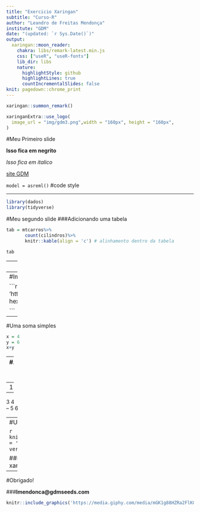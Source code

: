 ```yaml
---
title: "Exercicio Xaringan"
subtitle: "Curso-R"
author: "Leandro de Freitas Mendonça"
institute: "GDM"
date: "(updated: `r Sys.Date()`)"
output:
  xaringan::moon_reader:
    chakra: libs/remark-latest.min.js
    css: ["useR", "useR-fonts"]
    lib_dir: libs
    nature:
      highlightStyle: github
      highlightLines: true
      countIncrementalSlides: false
knit: pagedown::chrome_print
---
```


```r
xaringan::summon_remark()

```


```r
xaringanExtra::use_logo(
  image_url = "img/gdm3.png",width = "160px", height = "160px",
)
```


#Meu Primeiro slide

**Isso fica em negrito**

*Isso fica em italico*

[site GDM](http://gdmseeds.com/)

`model = asreml()` #code style

---

```r

library(dados)
library(tidyverse)

```

#Meu segundo slide
###Adicionando uma tabela

```r

tab = mtcarros%>%
       count(cilindros)%>%
       knitr::kable(align = 'c') # alinhamento dentro da tabela

tab

```

---
#Imagem da pasta img 

```r

knitr::include_graphics(path = 'img/gdm.png') # direrotirio dentro do .Rmd passa a ser o local onde fica o .Rmd (similar ao shiny)

```


---
#Imagem da internet 

```r
knitr::include_graphics(path = 'https://cienciadedatos.github.io/dados/reference/figures/dados-hex.png')

```
---
#Uma soma simples

```r
x = 4
y = 6
x+y

```

---
#Aparecer aos poucos

--
1 2

--
3 4
<br/> 
--
5 6

---
#Usando xaringanExtra

```r
knitr::include_graphics(path = 'img/seta-direita-verde.png')
```

###logo inserido com o xaringanExtra

---
#Obrigado!

###**lmendonca@gdmseeds.com**

```r

knitr::include_graphics('https://media.giphy.com/media/mGK1g88HZRa2FlKGbz/giphy.gif')

```
